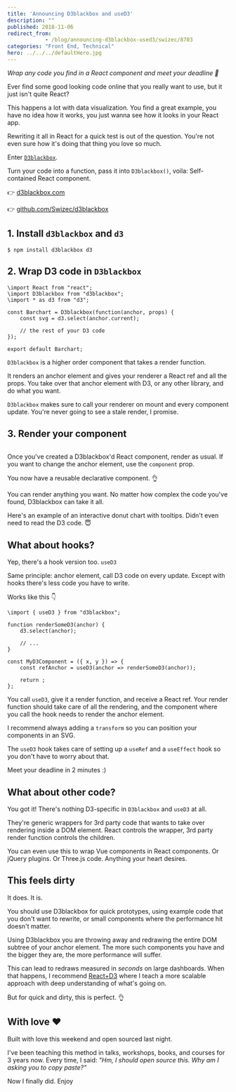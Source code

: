 ```yaml
---
title: 'Announcing D3blackbox and useD3'
description: ""
published: 2018-11-06
redirect_from: 
            - /blog/announcing-d3blackbox-used3/swizec/8703
categories: "Front End, Technical"
hero: ../../../defaultHero.jpg
---
```

<!-- wp:html -->

_Wrap any code you find in a React component and meet your deadline 🤫_

Ever find some good looking code online that you really want to use, but it just isn&#x27;t quite React?

This happens a lot with data visualization. You find a great example, you have no idea how it works, you just wanna see how it looks in your React app.

Rewriting it all in React for a quick test is out of the question. You&#x27;re not even sure how it&#x27;s doing that thing you love so much.

Enter [`D3blackbox`](https://d3blackbox.com).

Turn your code into a function, pass it into `D3blackbox()`, voila: Self-contained React component.

👉 [d3blackbox.com](https://d3blackbox.com)

👉 [github.com/Swizec/d3blackbox](https://github.com/Swizec/d3blackbox)

## 1. Install `d3blackbox` and `d3`

```
$ npm install d3blackbox d3
```

## 2. Wrap D3 code in `D3blackbox`

```
\import React from "react";
\import D3blackbox from "d3blackbox";
\import * as d3 from "d3";

const Barchart = D3blackbox(function(anchor, props) {
    const svg = d3.select(anchor.current);

    // the rest of your D3 code
});

export default Barchart;
```

`D3blackbox` is a higher order component that takes a render function.

It renders an anchor element and gives your renderer a React ref and all the props. You take over that anchor element with D3, or any other library, and do what you want.

`D3blackbox` makes sure to call your renderer on mount and every component update. You&#x27;re never going to see a stale render, I promise.

## 3. Render your component

```

```

Once you&#x27;ve created a D3blackbox&#x27;d React component, render as usual. If you want to change the anchor element, use the `component` prop.

You now have a reusable declarative component. 👌

You can render anything you want. No matter how complex the code you&#x27;ve found, D3blackbox can take it all.

Here&#x27;s an example of an interactive donut chart with tooltips. Didn&#x27;t even need to read the D3 code. 😇



## What about hooks?

Yep, there&#x27;s a hook version too. `useD3`

Same principle: anchor element, call D3 code on every update. Except with hooks there&#x27;s less code you have to write.

Works like this 👇

```
\import { useD3 } from "d3blackbox";

function renderSomeD3(anchor) {
    d3.select(anchor);

    // ...
}

const MyD3Component = ({ x, y }) => {
    const refAnchor = useD3(anchor => renderSomeD3(anchor));

    return ;
};
```

You call `useD3`, give it a render function, and receive a React ref. Your render function should take care of all the rendering, and the component where you call the hook needs to render the anchor element.

I recommend always adding a `transform` so you can position your components in an SVG.

The `useD3` hook takes care of setting up a `useRef` and a `useEffect` hook so you don&#x27;t have to worry about that.

Meet your deadline in 2 minutes :)

## What about other code?

You got it! There&#x27;s nothing D3-specific in `D3blackbox` and `useD3` at all.

They&#x27;re generic wrappers for 3rd party code that wants to take over rendering inside a DOM element. React controls the wrapper, 3rd party render function controls the children.

You can even use this to wrap Vue components in React components. Or jQuery plugins. Or Three.js code. Anything your heart desires.

## This feels dirty

It does. It is.

You should use D3blackbox for quick prototypes, using example code that you don&#x27;t want to rewrite, or small components where the performance hit doesn&#x27;t matter.

Using D3blackbox you are throwing away and redrawing the entire DOM subtree of your anchor element. The more such components you have and the bigger they are, the more performance will suffer.

This can lead to redraws measured in _seconds_ on large dashboards. When that happens, I recommend [React+D3](https://gumroad.com/l/pMtnZ) where I teach a more scalable approach with deep understanding of what&#x27;s going on.

But for quick and dirty, this is perfect. 👌

## With love ❤️

Built with love this weekend and open sourced last night.

I&#x27;ve been teaching this method in talks, workshops, books, and courses for 3 years now. Every time, I said: _&quot;Hm, I should open source this. Why am I asking you to copy paste?”_

Now I finally did. Enjoy

<!-- /wp:html -->